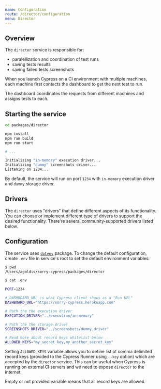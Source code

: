 ```yaml
---
name: Configuration
route: /director/configuration
menu: Director
---
```


## Overview

The `director` service is responsible for:

- paralellization and coordination of test runs
- saving tests results
- saving failed tests screenshots

When you launch Cypress on a CI environment with multiple machines, each machine first contacts the dashboard to get the next test to run.

The dashboard coordinates the requests from different machines and assigns tests to each.

## Starting the service

```sh
cd packages/director

npm install
npm run build
npm run start

# ...

Initializing "in-memory" execution driver...
Initializing "dummy" screenshots driver...
Listening on 1234...
```

By default, the service will run on port `1234` with `in-memory` execution driver and `dummy` storage driver.

## Drivers

The `director` uses "drivers" that define different aspects of its functionality. You can choose or implement different type of drivers to support the desired functionality. There're several community-supported drivers listed below.

## Configuration

The service uses [`dotenv`](https://www.npmjs.com/package/dotenv) package. To change the default configuration, create `.env` file in service's root to set the default environment variables:

```sh
$ pwd
/Users/agoldis/sorry-cypress/packages/director

$ cat .env

PORT=1234

# DASHBOARD_URL is what Cypress client shows as a "Run URL"
DASHBOARD_URL="https://sorry-cypress.herokuapp.com"

# Path the the execution driver
EXECUTION_DRIVER="../execution/in-memory"

# Path the the storage driver
SCREENSHOTS_DRIVER="../screenshots/dummy.driver"

# Read more about record keys whitelist below
ALLOWED_KEYS="my_secret_key,my_another_secret_key"
```

Setting `ALLOWED_KEYS` variable allows you to define list of comma delimited record keys (provided to the Cypress Runner using `--key` option) which are accepted by the `director` service. This can be useful when Cypress is running on external CI servers and we need to expose `director` to the internet.

Empty or not provided variable means that all record keys are allowed.
